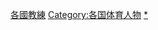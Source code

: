 {{Categories by country|nocat}}
{{Parent category}}
{{Commonscat|Sports coaches by country}}

[[Category:各國教練|]]
[[Category:各国体育人物|Category:各国体育人物]]
[[Category:运动教练|*]]